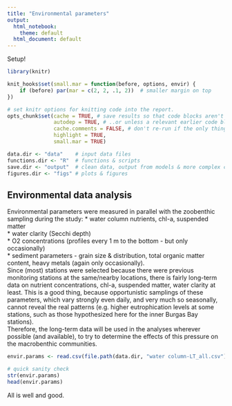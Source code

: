 ```yaml
---
title: "Environmental parameters"
output: 
  html_notebook:
    theme: default
  html_document: default
---
```

Setup!
```r
library(knitr)

knit_hooks$set(small.mar = function(before, options, envir) {
    if (before) par(mar = c(2, 2, .1, 2))  # smaller margin on top
})

# set knitr options for knitting code into the report.
opts_chunk$set(cache = TRUE, # save results so that code blocks aren't re-run unless code changes
               autodep = TRUE, # ..or unless a relevant earlier code block changed
               cache.comments = FALSE, # don't re-run if the only thing that changed was the comments
               highlight = TRUE, 
               small.mar = TRUE)
```
```r
data.dir <- "data"    # input data files
functions.dir <- "R"  # functions & scripts
save.dir <- "output"  # clean data, output from models & more complex calculations
figures.dir <- "figs" # plots & figures 
```

## Environmental data analysis
Environmental parameters were measured in parallel with the zoobenthic sampling during the study:
  * water column nutrients, chl-a, suspended matter    
  * water clarity (Secchi depth)   
  * O2 concentrations (profiles every 1 m to the bottom - but only occasionally)  
  * sediment parameters - grain size & distribution, total organic matter content, heavy metals (again only occasionally).    
Since (most) stations were selected because there were previous monitoring stations at the same/nearby locations, there is fairly long-term data on nutrient concentrations, chl-a, suspended matter, water clarity at least. This is a good thing, because opportunistic samplings of these parameters, which vary strongly even daily, and very much so seasonally, cannot reveal the real patterns (e.g. higher eutrophication levels at some stations, such as those hypothesized here for the inner Burgas Bay stations).   
Therefore, the long-term data will be used in the analyses wherever possible (and available), to try to determine the effects of this pressure on the macrobenthic communities.
```r
envir.params <- read.csv(file.path(data.dir, "water column-LT_all.csv"), header = TRUE, stringsAsFactors = FALSE)

# quick sanity check
str(envir.params)
head(envir.params)
```

All is well and good.
